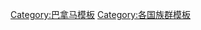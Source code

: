 {{Navbox 
|name  = 巴拿马族群
|title = {{flagicon|Panama}} [[巴拿马人口|巴拿马族群]]
|state = {{{state|autocollapse}}}
|listclass = hlist
|list1  =
* {{link-en|巴拿马非洲人|Afro-Panamanian|非洲人}}
** {{link-en|锡马龙人 (巴拿马)|Cimarron people (Panama)|锡马龙人}}
* {{link-en|巴拿马原住民|Indigenous peoples of Panama}}
** {{link-en|博科塔人|Bokota people}}
** {{link-en|恩贝拉人|Emberá people}}
** [[恩贝拉-沃纳安人]]
** [[库那族|库纳人]]
** {{link-en|恩加贝人|Ngäbe people}}
** [[恩戈贝-布格莱人]]
* [[巴拿马华人|华人]]
* {{link-en|巴拿马印度人|Indians in Panama|印度人}}
* [[巴拿马白人|白人]]
** {{link-en|巴拿马意大利人|Italian Panamanian|意大利人}}
** [[巴拿马英格兰人|英格兰人]]
** {{link-en|巴拿马犹太人|Jews in Panama|犹太人}}
* [[巴拿马混血儿|混血儿]]

| below = '''{{link-en|Portal:巴拿马|Portal:Panama|主题首页}}'''

}}<noinclude>
{{collapsible option}}
[[Category:巴拿马模板]]
[[Category:各国族群模板]]
</noinclude>